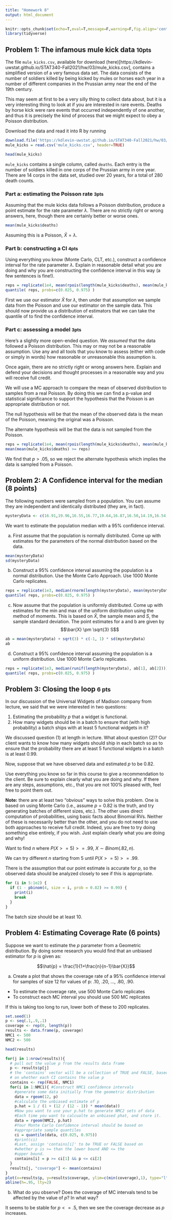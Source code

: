 ```yaml
---
title: "Homework 8"
output: html_document
---
```


```r
knitr::opts_chunk$set(echo=T,eval=T,message=F,warning=F,fig.align='center')
library(tidyverse)
```

## Problem 1: The infamous mule kick data <small>10pts</small>

The file `mule_kicks.csv`, available for download (here)[https://kdlevin-uwstat.github.io/STAT340-Fall2021/hw/03/mule_kicks.csv], contains a simplified version of a very famous data set. The data consists of the number of soldiers killed by being kicked by mules or horses each year in a number of different companies in the Prussian army near the end of the 19th century.

This may seem at first to be a very silly thing to collect data about, but it is a very interesting thing to look at if you are interested in rare events. Deaths by horse kick were rare events that occurred independently of one another, and thus it is precisely the kind of process that we might expect to obey a Poisson distribution.

Download the data and read it into R by running

```r
download.file('https://kdlevin-uwstat.github.io/STAT340-Fall2021/hw/03/mule_kicks.csv', destfile='mule_kicks.csv')
mule_kicks = read.csv('mule_kicks.csv', header=TRUE)

head(mule_kicks)
```

`mule_kicks` contains a single column, called `deaths`.
Each entry is the number of soldiers killed in one corps of the Prussian army in one year.
There are 14 corps in the data set, studied over 20 years, for a total of 280 death counts.


### Part a: estimating the Poisson rate <small>3pts</small>

Assuming that the mule kicks data follows a Poisson distribution, produce a point estimate for the rate parameter $\lambda$.
There are no strictly right or wrong answers, here, though there are certainly better or worse ones.

```r
mean(mule_kicks$deaths)
```

Assuming this is a Poisson, $\bar{X} = \lambda$.

### Part b: constructing a CI <small>4pts</small>

Using everything you know (Monte Carlo, CLT, etc.), construct a confidence interval for the rate parameter $\lambda$.
Explain in reasonable detail what you are doing and why you are constructing the confidence interval in this way (a few sentences is fine!).

```r
reps = replicate(1e4, mean(rpois(length(mule_kicks$deaths), mean(mule_kicks$deaths))))
quantile( reps, probs=c(0.025, 0.975) )
```

First we use our estimator $\bar{X}$ for $\lambda$, then under that assumption we sample data from the Poisson and use our estimator on the sample data. This should now provide us a distribution of estimators that we can take the quantile of to find the confidence interval.  

### Part c: assessing a model <small>3pts</small>

Here's a slightly more open-ended question.
We *assumed* that the data followed a Poisson distribution.
This may or may not be a reasonable assumption.
Use any and all tools that you know to assess (either with code or simply in words) how reasonable or unreasonable this assumption is.

Once again, there are no strictly right or wrong answers here.
Explain and defend your decisions and thought processes in a reasonable way and you will receive full credit.

We will use a MC approach to compare the mean of observed distribution to samples from a real Poisson. By doing this we can find a p-value and statistical significance to support the hypothesis that the Poisson is an appropriate distribution or not.

The null hypothesis will be that the mean of the observed data is the mean of the Poisson, meaning the original was a Poisson. 

The alternate hypothesis will be that the data is not sampled from the Poisson.

```r
reps = replicate(1e4, mean(rpois(length(mule_kicks$deaths), mean(mule_kicks$deaths))))
mean(mean(mule_kicks$deaths) >= reps)
```

We find that $p > .05$, so we reject the alternate hypothesis which implies the data is sampled from a Poisson.


## Problem 2: A Confidence interval for the median (8 points)

The following numbers were sampled from a population. You can assume they are independent and identically distributed (they are, in fact).

```r
mysteryData <- c(16.91,19.96,16.55,16.77,19.64,16.87,16.50,14.19,16.54,18.64,11.27,17.08)
```

We want to estimate the population median with a 95\% confidence interval.

a. First assume that the population is normally distributed. Come up with estimates for the parameters of the normal distribution based on the data.

```r
mean(mysteryData)
sd(mysteryData)
```

b. Construct a 95\% confidence interval assuming the population is a normal distribution. Use the Monte Carlo Approach. Use 1000 Monte Carlo replicates.

```r
reps = replicate(1e3, median(rnorm(length(mysteryData), mean(mysteryData), sd(mysteryData))))
quantile( reps, probs=c(0.025, 0.975) )
```

c. Now assume that the population is uniformly distributed. Come up with estimates for the min and max of the uniform distribution using the method of moments. This is based on $\bar{X}$, the sample mean and $S$, the sample standard deviation. The point estimates for a and b are given by  $$\bar{X} \pm \sqrt{3} S$$ 

```r
ab = mean(mysteryData) + sqrt(3) * c(-1, 1) * sd(mysteryData)
ab
```

d. Construct a 95\% confidence interval assuming the population is a uniform distribution. Use 1000 Monte Carlo replicates.

```r
reps = replicate(1e3, median(runif(length(mysteryData), ab[1], ab[2])))
quantile( reps, probs=c(0.025, 0.975) )

```


## Problem 3: Closing the loop <small>6 pts</small>

In our discussion of the Universal Widgets of Madison company from lecture, we said that we were interested in two questions:

1. Estimating the probability $p$ that a widget is functional.
2. How many widgets should be in a batch to ensure that (with high probability) a batch ships with at least $5$ functional widgets in it?

We discussed question (1) at length in lecture.
What about question (2)?
Our client wants to know how many widgets should ship in each batch so as to ensure that the probability there are at least $5$ functional widgets in a batch is at least $0.99$.

Now, suppose that we have observed data and estimated $p$ to be $0.82$.

Use everything you know so far in this course to give a recommendation to the client.
Be sure to explain clearly what you are doing and why.
If there are any steps, assumptions, etc., that you are not 100% pleased with, feel free to point them out.

__Note:__ there are at least two "obvious" ways to solve this problem. One is based on using Monte Carlo (i.e., assume $p=0.82$ is the truth, and try generating batches of different sizes, etc.).
The other uses direct computation of probabilities, using basic facts about Binomial RVs.
Neither of these is necessarily better than the other, and you do not need to use both approaches to receive full credit.
Indeed, you are free to try doing something else entirely, if you wish.
Just explain clearly what you are doing and why!

Want to find $n$ where $P(X >= 5) >= .99$, $X \sim Binom(.82, n)$.

We can try different $n$ starting from $5$ until $P(X >= 5) >= .99$. 

There is the assumption that our point estimate is accurate for $p$, so the observed data should be analyzed closely to see if this is appropriate. 

```r
for (i in 5:1e2) {
  if (1 - pbinom(4, size = i, prob = 0.82) >= 0.99) {
    print(i) 
    break     
  }
}

```

The batch size should be at least 10.



## Problem 4: Estimating Coverage Rate (6 points)

Suppose we want to estimate the $p$ parameter from a Geometric distribution. By doing some research you would find that an unbiased estimator for $p$ is given as:

$$\hat{p} = \frac{1}{1+\frac{n}{n-1}\bar{X}}$$

a. Create a plot that shows the coverage rate of a 95\% confidence interval for samples of size 12 for values of p: .10, .20, ..., .80, .90. 

* To estimate the coverage rate, use 500 Monte Carlo replicates
* To construct each MC interval you should use 500 MC replicates

If this is taking too long to run, lower both of these to 200 replicates.

```r
set.seed(1)
p <- seq(.1,.9,.1)
coverage <- rep(0, length(p))
results <- data.frame(p, coverage)
NMC1 <- 500
NMC2 <- 500

head(results)

for(j in 1:nrow(results)){
  # pull out the value p from the results data frame
  p <- results$p[j]
  # the 'contains' vector will be a collection of TRUE and FALSE, based
  # on whether each CI contains the value p
  contains <- rep(FALSE, NMC1)
  for(i in 1:NMC1){ #Construct NMC1 confidence intervals
    #generate some data initially from the geometric distribution
    data = rgeom(12, p)
    #calculate the unbiased estimate of p
    p.hat = 1 / (1 + (12 / (12 - 1)) * mean(data))
    #Now you want to use your p.hat to generate NMC2 sets of data
    #Each time you want to calcualte an unbiased phat, and store it.
    data = rgeom(NMC2, p.hat)
    #Your Monte Carlo Confidence interval should be based on
    #appropriate sample quantiles
    ci = quantile(data, c(0.025, 0.975))
    #print(ci)
    #Last, assign 'contains[i]' to be TRUE or FALSE based on 
    #whether p is >= than the lower bound AND <= the 
    #upper bound.
    contains[i] = p >= ci[1] && p <= ci[2]
  }
  results[j, "coverage"] <- mean(contains)
}
plot(x=results$p, y=results$coverage, ylim=c(min(coverage),1), type="l")
abline(h=.95, lty=2)
```

b. What do you observe? Does the coverage of MC intervals tend to be affected by the value of $p$? In what way?

It seems to be stable for $p <= .5$, then we see the coverage decrease as $p$ increases. 
